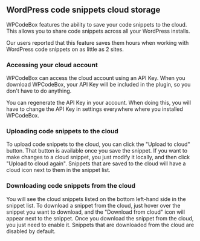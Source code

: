 ## WordPress code snippets cloud storage

WPCodeBox features the ability to save your code snippets to the cloud. This allows you to share code snippets across all your WordPress installs.

Our users reported that this feature saves them hours when working with WordPress code snippets on as little as 2 sites.

### Accessing your cloud account

WPCodeBox can access the cloud account using an API Key. When you download WPCodeBox, your API Key will be included in the plugin, so you don't have to do anything.

You can regenerate the API Key in your account. When doing this, you will have to change the API Key in settings everywhere where you installed WPCodeBox.

### Uploading code snippets to the cloud

To upload code snippets to the cloud, you can click the "Upload to cloud" button. That button is available once you save the snippet. If you want to make changes to a cloud snippet, you just modify it locally, and then click "Upload to cloud again". Snippets that are saved to the cloud will have a cloud icon next to them in the snippet list.

### Downloading code snippets from the cloud

You will see the cloud snippets listed on the bottom left-hand side in the snippet list. To download a snippet from the cloud, just hover over the snippet you want to download, and the "Download from cloud" icon will appear next to the snippet. Once you download the snippet from the cloud, you just need to enable it. Snippets that are downloaded from the cloud are disabled by default.